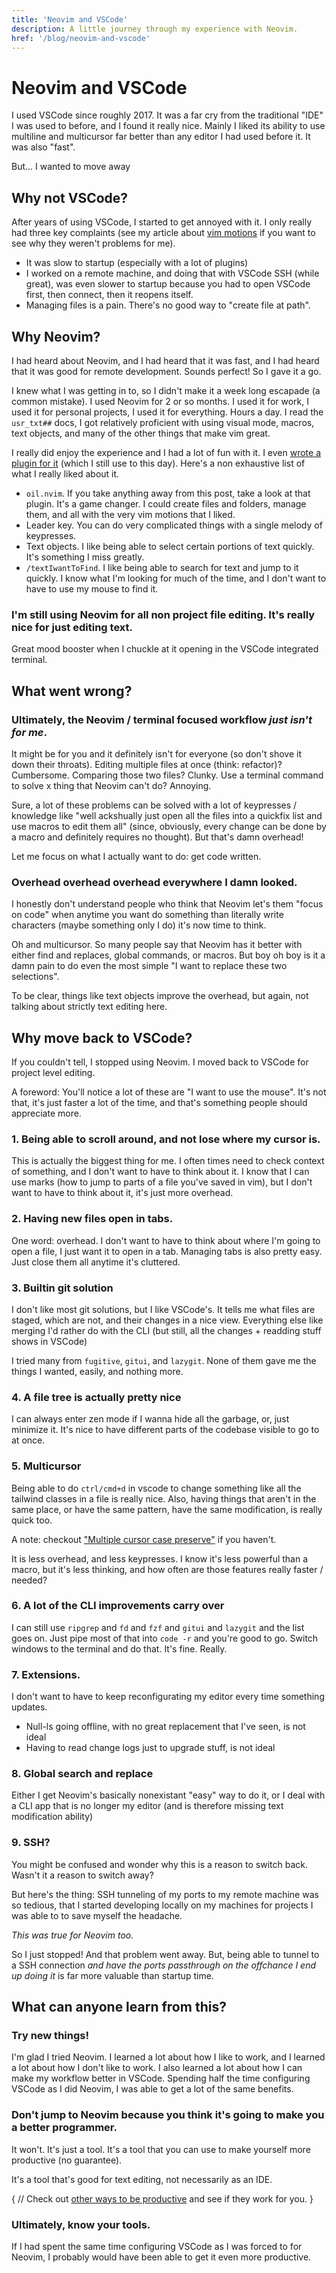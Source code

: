 ```yaml
---
title: 'Neovim and VSCode'
description: A little journey through my experience with Neovim.
href: '/blog/neovim-and-vscode'
---
```


# Neovim and VSCode

I used VSCode since roughly 2017.
It was a far cry from the traditional "IDE" I was used to before, and I found it really nice.
Mainly I liked its ability to use multiline and multicursor far better than any editor I had used before it.
It was also "fast".

But... I wanted to move away

## Why not VSCode?

After years of using VSCode, I started to get annoyed with it. I only really had three key complaints (see my article about [vim motions](/blog/why-vim-motions-are-not-as-good-as-you-think) if you want to see why they weren't problems for me).

-   It was slow to startup (especially with a lot of plugins)
-   I worked on a remote machine, and doing that with VSCode SSH (while great), was even slower to startup because you had to open VSCode first, then connect, then it reopens itself.
-   Managing files is a pain. There's no good way to "create file at path".

## Why Neovim?

I had heard about Neovim, and I had heard that it was fast, and I had heard that it was good for remote development. Sounds perfect! So I gave it a go.

I knew what I was getting in to, so I didn't make it a week long escapade (a common mistake). I used Neovim for 2 or so months. I used it for work, I used it for personal projects, I used it for everything. Hours a day. I read the `usr_txt##` docs, I got relatively proficient with using visual mode, macros, text objects, and many of the other things that make vim great.

I really did enjoy the experience and I had a lot of fun with it. I even [wrote a plugin for it](https://github.com/coravacav/onemap.nvim) (which I still use to this day). Here's a non exhaustive list of what I really liked about it.

-   `oil.nvim`. If you take anything away from this post, take a look at that plugin. It's a game changer. I could create files and folders, manage them, and all with the very vim motions that I liked.
-   Leader key. You can do very complicated things with a single melody of keypresses.
-   Text objects. I like being able to select certain portions of text quickly. It's something I miss greatly.
-   `/textIwantToFind`. I like being able to search for text and jump to it quickly. I know what I'm looking for much of the time, and I don't want to have to use my mouse to find it.

### I'm still using Neovim for all non project file editing. It's really nice for just editing text.

Great mood booster when I chuckle at it opening in the VSCode integrated terminal.

## What went wrong?

### Ultimately, the Neovim / terminal focused workflow _just isn't for me_.

It might be for you and it definitely isn't for everyone (so don't shove it down their throats). Editing multiple files at once (think: refactor)? Cumbersome. Comparing those two files? Clunky. Use a terminal command to solve x thing that Neovim can't do? Annoying.

Sure, a lot of these problems can be solved with a lot of keypresses / knowledge like "well ackshually just open all the files into a quickfix list and use macros to edit them all" (since, obviously, every change can be done by a macro and definitely requires no thought). But that's damn overhead!

Let me focus on what I actually want to do: get code written.

### Overhead overhead overhead everywhere I damn looked.

I honestly don't understand people who think that Neovim let's them "focus on code" when anytime you want do something than literally write characters (maybe something only I do) it's now time to think.

Oh and multicursor. So many people say that Neovim has it better with either find and replaces, global commands, or macros. But boy oh boy is it a damn pain to do even the most simple "I want to replace these two selections".

To be clear, things like text objects improve the overhead, but again, not talking about strictly text editing here.

## Why move back to VSCode?

If you couldn't tell, I stopped using Neovim. I moved back to VSCode for project level editing.

A foreword: You'll notice a lot of these are "I want to use the mouse". It's not that, it's just faster a lot of the time, and that's something people should appreciate more.

### 1. Being able to scroll around, and not lose where my cursor is.

This is actually the biggest thing for me.
I often times need to check context of something, and I don't want to have to think about it.
I know that I can use marks (how to jump to parts of a file you've saved in vim), but I don't want to have to think about it, it's just more overhead.

### 2. Having new files open in tabs.

One word: overhead.
I don't want to have to think about where I'm going to open a file, I just want it to open in a tab.
Managing tabs is also pretty easy. Just close them all anytime it's cluttered.

### 3. Builtin git solution

I don't like most git solutions, but I like VSCode's.
It tells me what files are staged, which are not, and their changes in a nice view.
Everything else like merging I'd rather do with the CLI (but still, all the changes + readding stuff shows in VSCode)

I tried many from `fugitive`, `gitui`, and `lazygit`. None of them gave me the things I wanted, easily, and nothing more.

### 4. A file tree is actually pretty nice

I can always enter zen mode if I wanna hide all the garbage, or, just minimize it.
It's nice to have different parts of the codebase visible to go to at once.

### 5. Multicursor

Being able to do `ctrl/cmd+d` in vscode to change something like all the tailwind classes in a file is really nice.
Also, having things that aren't in the same place, or have the same pattern, have the same modification, is really quick too.

A note: checkout ["Multiple cursor case preserve"](https://marketplace.visualstudio.com/items?itemName=Cardinal90.multi-cursor-case-preserve) if you haven't.

It is less overhead, and less keypresses.
I know it's less powerful than a macro, but it's less thinking, and how often are those features really faster / needed?

### 6. A lot of the CLI improvements carry over

I can still use `ripgrep` and `fd` and `fzf` and `gitui` and `lazygit` and the list goes on. Just pipe most of that into `code -r` and you're good to go. Switch windows to the terminal and do that. It's fine. Really.

### 7. Extensions.

I don't want to have to keep reconfigurating my editor every time something updates.

-   Null-ls going offline, with no great replacement that I've seen, is not ideal
-   Having to read change logs just to upgrade stuff, is not ideal

### 8. Global search and replace

Either I get Neovim's basically nonexistant "easy" way to do it, or I deal with a CLI app that is no longer my editor (and is therefore missing text modification ability)

### 9. SSH?

You might be confused and wonder why this is a reason to switch back. Wasn't it a reason to switch away?

But here's the thing: SSH tunneling of my ports to my remote machine was so tedious, that I started developing locally on my machines for projects I was able to to save myself the headache.

_This was true for Neovim too._

So I just stopped! And that problem went away. But, being able to tunnel to a SSH connection _and have the ports passthrough on the offchance I end up doing it_ is far more valuable than startup time.

## What can anyone learn from this?

### Try new things!

I'm glad I tried Neovim. I learned a lot about how I like to work, and I learned a lot about how I don't like to work. I also learned a lot about how I can make my workflow better in VSCode. Spending half the time configuring VSCode as I did Neovim, I was able to get a lot of the same benefits.

### Don't jump to Neovim because you think it's going to make you a better programmer.

It won't. It's just a tool. It's a tool that you can use to make yourself more productive (no guarantee).

It's a tool that's good for text editing, not necessarily as an IDE.

{
// Check out [other ways to be productive](/blog/ways-to-be-productive) and see if they work for you.
}

### Ultimately, know your tools.

If I had spent the same time configuring VSCode as I was forced to for Neovim, I probably would have been able to get it even more productive.
